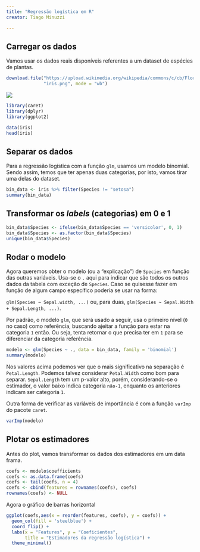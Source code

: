 ```yaml
---
title: "Regressão logística em R"
creator: Tiago Minuzzi

---
```


## Carregar os dados

Vamos usar os dados reais disponíveis referentes a um dataset de espécies de plantas.

```r
download.file("https://upload.wikimedia.org/wikipedia/commons/c/cb/Flores_de_%C3%8Dris.png",
              "iris.png", mode = "wb")
```

![](iris.png)

```r
library(caret)
library(dplyr)
library(ggplot2)

data(iris)
head(iris)
```

## Separar os dados

Para a regressão logística com a função `glm`, usamos um modelo binomial. Sendo assim, temos que ter apenas duas categorias, por isto, vamos tirar uma delas do dataset.

```r
bin_data <- iris %>% filter(Species != "setosa")
summary(bin_data)
```

## Transformar os _labels_ (categorias) em 0 e 1

```r
bin_data$Species <- ifelse(bin_data$Species == 'versicolor', 0, 1)
bin_data$Species <- as.factor(bin_data$Species)
unique(bin_data$Species)
```

## Rodar o modelo

Agora queremos obter o modelo (ou a "explicação") de `Species` em função das outras variáveis. Usa-se o `.` aqui para indicar que são todos os outros dados da tabela com exceção de `Species`. Caso se quisesse fazer em função de algum campo específico poderia se usar na forma:
  
  `glm(Species ~ Sepal.width, ...)` ou, para duas, `glm(Species ~ Sepal.Width + Sepal.Length, ...)`.

Por padrão, o modelo `glm`, que será usado a seguir, usa o primeiro nível (`0` no caso) como referência, buscando ajeitar a função para estar na categoria `1` então. Ou seja, tenta retornar o que precisa ter em `1` para se diferenciar da categoria referência.

```r
modelo <- glm(Species ~ ., data = bin_data, family = 'binomial')
summary(modelo)
```

Nos valores acima podemos ver que o mais significativo na separação é `Petal.Length`. Podemos talvez considerar `Petal.Width` como bom para separar. `Sepal.Length` tem um p-valor alto, porém, considerando-se o estimador, o valor baixo indica categoria `não-1`, enquanto os anteriores indicam ser categoria `1`.

Outra forma de verificar as variáveis de importância é com a função `varImp` do pacote `caret`.

```r
varImp(modelo)
```

## Plotar os estimadores

Antes do plot, vamos transformar os dados dos estimadores em um data frama.

```r
coefs <- modelo$coefficients
coefs <- as.data.frame(coefs)
coefs <- tail(coefs, n = 4)
coefs <- cbind(features = rownames(coefs), coefs)
rownames(coefs) <- NULL
```

Agora o gráfico de barras horizontal

```r
ggplot(coefs,aes(x = reorder(features, coefs), y = coefs)) +
  geom_col(fill = 'steelblue') +
  coord_flip() +
  labs(x = "Features", y = "Coeficientes",
       title = "Estimadores da regressão logística") +
  theme_minimal()
```

